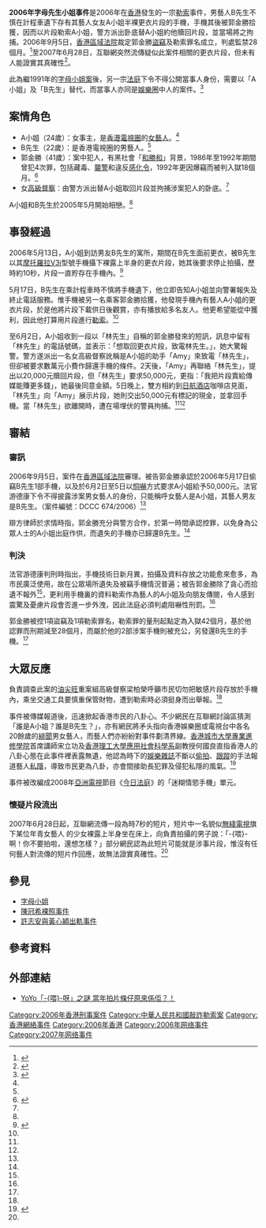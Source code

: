{{Wikia content|evchk|2006年字母先生小姐事件}}
{{不是|字母小姐}}
{{Infobox event
| title         = 2006年字母先生小姐事件
| also_known_as = 
| partof        = 
| image         = Motorola RAZR V3i 03.JPG
| image_size    = 
| image_upright =
| alt           = 
| caption       = B先生遺失手機的型號
| map           = 
| map_size      = 
| map_alt       = 
| map_caption   = 
| location      = {{HK}}
| target        = 
| coordinates   = 
| date          = 2006年6月2日-5日
| time          = 
| timezone      = 
| type          = [[勒索|勒索]]
| first_reporter=
| participants  = A小姐、B先生、郭金勝
| perpetrators  = 
| assailants    = 
| susperps      = 
| outcome       = 郭金勝[[盜竊|盜竊]]及勒索罪名成立，判處監禁28個月。
| notes         = 案件編號：DCCC 674/2006
}}
'''2006年字母先生小姐事件'''是2006年在[[香港|香港]]發生的一宗[[勒索|勒索]]事件，男藝人B先生不慎在計程車遺下存有其藝人女友A小姐半裸更衣片段的手機，手機其後被郭金勝拾獲，因而以片段勒索A小姐，警方派出卧底替A小姐約他贖回片段，並當場將之拘捕。2006年9月5日，[[香港區域法院|香港區域法院]]裁定郭金勝[[盜竊|盜竊]]及勒索罪名成立，判處監禁28個月。<ref name="sun">{{cite news |language = zh-hk |url = http://the-sun.on.cc/channels/news/20060906/20060906015505_0000.html |title = 男友遺失手機遭勒索 女藝人裸照外洩 |publisher = 太陽報 |date = 2006-09-06 |accessdate = 2021-08-16 |archive-url = https://web.archive.org/web/20080110083706/http://the-sun.on.cc/channels/news/20060906/20060906015505_0000.html |archive-date = 2008-01-10 |dead-url = no }}</ref>至2007年6月28日，互聯網突然流傳疑似此案件相關的更衣片段，但未有人能證實其真確性<ref name="out">{{cite news |language = zh-hk |url = https://orientaldaily.on.cc/archive/20070629/new/new_a13cnt.html |title = 藝人A小姐半裸短片曝光 |publisher = 東方日報 |date = 2007-06-29 |accessdate = 2021-08-17 |archive-url = https://web.archive.org/web/20210817024737/https://orientaldaily.on.cc/archive/20070629/new/new_a13cnt.html |archive-date = 2021-08-17 |dead-url = no }}</ref>。

此為繼1991年的[[字母小姐|字母小姐案]]後，另一宗[[香港司法機構|法庭]]下令不得公開當事人身份，需要以「A小姐」及「B先生」替代，而當事人亦同是[[娛樂圈|娛樂圈]]中人的案件。<ref name="ori">{{cite news |language = zh-hk |url = https://orientaldaily.on.cc/archive/20060906/new/new_a00cnt.html |title = A小姐半裸短片 揭身份 |publisher = 東方日報 |date = 2006-09-06 |accessdate = 2021-08-16 |archive-url = https://web.archive.org/web/20210816143806/https://orientaldaily.on.cc/archive/20060906/new/new_a00cnt.html |archive-date = 2021-08-16 |dead-url = no }}</ref>

==案情角色==
*A小姐（24歲）：女事主，是[[香港電視廣播|香港電視圈]]的[[香港娛樂圈|女藝人]]。<ref name="sun"/>
*B先生（22歲）：是香港電視圈的男藝人。<ref name="sun"/>
*郭金勝（41歲）：案中犯人，有黑社會「[[和勝和|和勝和]]」背景，1986年至1992年期間曾犯4次罪，包括藏毒、[[襲警|襲警]]和違反[[感化令|感化令]]，1992年更因爆竊而被判入獄18個月。<ref name="wenhui">{{cite news |language = zh-hk |url = http://paper.wenweipo.com/2006/09/06/HK0609060013.htm |title = 撿女藝員裸照手機黑漢勒索囚28月 |publisher = 文匯報 |date = 2006-09-06 |accessdate = 2021-08-16 |archive-url = https://web.archive.org/web/20080511090312/http://paper.wenweipo.com/2006/09/06/HK0609060013.htm |archive-date = 2008-05-11 |dead-url = no }}</ref>
*女[[高級督察|高級督察]]：由警方派出替A小姐取回片段並拘捕涉案犯人的卧底。<ref name="sun"/>

A小姐和B先生於2005年5月開始相戀。<ref name="wenhui"/>

== 事發經過 ==
2006年5月13日，A小姐到訪男友B先生的寓所，期間在B先生面前更衣，被B先生以其[[摩托羅拉|摩托羅拉V3i]]型號手機攝下裸露上半身的更衣片段，她其後要求停止拍攝，歷時約10秒，片段一直貯存在手機內。<ref name="apple">{{cite news |language = zh-hk |url = https://collection.news/appledaily/articles/NMAHECLQ4TVVQUPA62BBZXI4YI |title = 地盤工拾獲 勒索5萬囚28月 男友遺失藏春手機 女星裸照外洩 |publisher = 蘋果日報 |date = 2006-09-06 |accessdate = 2021-08-16 |archive-url = https://web.archive.org/web/20210816123512/https://collection.news/appledaily/articles/NMAHECLQ4TVVQUPA62BBZXI4YI |archive-date = 2021-08-16 |dead-url = no }}</ref>

5月17日，B先生在乘計程車時不慎將手機遺下，他立即告知A小姐並向警署報失及終止電話服務。惟手機被另一名乘客郭金勝拾獲，他發現手機內有藝人A小姐的更衣片段，於是他將片段下載供日後觀賞，亦有播放給多名友人。他更希望能從中獲利，因此他打算用片段進行[[勒索|勒索]]。<ref name="sun"/>

至6月2日，A小姐收到一段以「林先生」自稱的郭金勝發來的短訊，訊息中留有「林先生」的電話號碼，並表示：「想取回更衣片段，致電林先生。」，她大驚報警。警方遂派出一名女高級督察訛稱是A小姐的助手「Amy」來致電「林先生」，但卻被要求數萬元小費作歸還手機的條件。2天後，「Amy」再聯絡「林先生」，提出以20,000元贖回片段，但「林先生」要求50,000元，更指：「我把片段賣給傳媒能賺更多錢」，她最後同意金額。5日晚上，雙方相約到[[日航酒店|日航酒店]]咖啡店見面，「林先生」向「Amy」展示片段，她則交出50,000元有標記的現金，並拿回手機。當「林先生」欲離開時，遭在場埋伏的警員拘捕。<ref name="sun"/><ref name="wenhui"/>

==審結==
===審訊===
2006年9月5日，案件在[[香港區域法院|香港區域法院]]審理。被告郭金勝承認於2006年5月17日偷竊B先生1部手機，以及於6月2日至5日以[[恐嚇|恫嚇]]方式要求A小姐給予50,000元。法官游德康下令不得披露涉案男女藝人的身份，只能稱呼女藝人是A小姐，其藝人男友是B先生。（案件編號：DCCC 674/2006）<ref name="ori"/>

辯方律師於求情時指，郭金勝充分與警方合作，於第一時間承認控罪，以免身為公眾人士的A小姐出庭作供，而遺失的手機亦已歸還B先生。<ref name="wenhui"/>

===判決===
法官游德康判刑時指出，手機技術日新月異，拍攝及資料存放之功能愈來愈多，為市民廣泛使用，故在公眾場所遺失及被竊手機情況普遍；被告郭金勝除了貪心而拾遺不報外<ref name="apple"/>，更利用手機裏的資料勒索作為藝人的A小姐及向朋友傳閱，令人感到震驚及憂慮片段會否進一步外洩，因此法庭必須判處阻嚇性刑罰。<ref name="ori"/>

郭金勝被控1項盜竊及1項勒索罪名，勒索罪的量刑起點定為入獄42個月，基於他認罪而刑期減至28個月，而屬於他的2部涉案手機則被充公，另發還B先生的手機。<ref name="apple"/>

==大眾反應==
負責調查此案的[[西九龍總區總部|油尖旺]]重案組高級督察梁柏榮呼籲市民切勿把敏感片段存放於手機內，乘坐交通工具要慎重保管財物，遭到勒索時必須挺身而出舉報。<ref name="wenhui"/>

事件被傳媒報道後，迅速掀起香港市民的八卦心。不少網民在互聯網討論區猜測「誰是A小姐？誰是B先生？」，亦有網民將矛头指向香港娛樂圈或電視台中各名20餘歲的[[緋聞|緋聞]]男女藝人，而藝人們亦紛紛對事件劃清界線。[[香港城市大學專業進修學院|香港城市大學專業進修學院]]首席講師宋立功及[[香港理工大學|香港理工大學]][[社會科學|應用社會科學系]]副教授何國良直指香港人的八卦心態在此事件裡表露無遺，他認為時下的[[八卦新聞|娛樂雜誌]]不斷以[[偷拍|偷拍]]、[[跟蹤|跟蹤]]的手法報道藝人[[私隱|私隱]]，導致市民更為八卦，亦會間接助長犯罪及侵犯私隱的風氣。<ref>{{cite news |language = zh-hk |url = https://collection.news/appledaily/articles/MONHV62LJHTGYWKV5M4VIJUU74 |title = 全城競猜誰是A小姐 |publisher = 蘋果日報 |date = 2006-09-07 |accessdate = 2021-08-17 |archive-url = https://web.archive.org/web/20210817095448/https://collection.news/appledaily/articles/MONHV62LJHTGYWKV5M4VIJUU74 |archive-date = 2021-08-17 |dead-url = no }}</ref>

事件被改編成2008年[[亞洲電視|亞洲電視]]節目《[[今日法庭|今日法庭]]》的「迷糊情慾手機」單元。

=== 懷疑片段流出 ===
2007年6月28日起，互聯網流傳一段為時7秒的短片，短片中一名貌似[[無綫電視|無綫電視]]旗下某位年青女藝人<!--請勿寫出名字-->的少女裸露上半身坐在床上，向負責拍攝的男子說：「-{喂}-啊！你不要拍啦，還想怎樣？」部分網民認為此短片可能就是涉事片段，惟沒有任何藝人對流傳的短片作回應，故無法證實真確性。<ref name="out"/>

== 參見 ==
*[[字母小姐|字母小姐]]
*[[陳冠希裸照事件|陳冠希裸照事件]]
*[[許志安與黃心穎出軌事件|許志安與黃心穎出軌事件]]

==參考資料==
{{reflist}}

==外部連結==
*[https://www.kingofcapture.com/16566/c9%e9%a0%ad%e6%a2%9d/%e9%99%b3%e8%87%aa%e7%91%a4-yoyo-%e6%8b%8d%e7%89%87%e7%94%b7-%e6%96%b9%e5%8a%9b%e7%94%b3/ YoYo「-{喂}-呀」之謎 當年拍片條仔原來係佢？！] {{Wayback|url=https://www.kingofcapture.com/16566/c9%e9%a0%ad%e6%a2%9d/%e9%99%b3%e8%87%aa%e7%91%a4-yoyo-%e6%8b%8d%e7%89%87%e7%94%b7-%e6%96%b9%e5%8a%9b%e7%94%b3/ |date=20210817133333 }} {{zh-yue}}

[[Category:2006年香港刑事案件|Category:2006年香港刑事案件]]
[[Category:中華人民共和國敲詐勒索案|Category:中華人民共和國敲詐勒索案]]
[[Category:香港網絡事件|Category:香港網絡事件]]
[[Category:2006年香港|Category:2006年香港]]
[[Category:2006年网络事件|Category:2006年网络事件]]
[[Category:2007年网络事件|Category:2007年网络事件]]